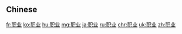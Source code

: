 {{also|職業}}
==Chinese==
{{zh-see|職業}}

[[fr:职业]]
[[ko:职业]]
[[hu:职业]]
[[mg:职业]]
[[ja:职业]]
[[ru:职业]]
[[chr:职业]]
[[uk:职业]]
[[zh:职业]]
